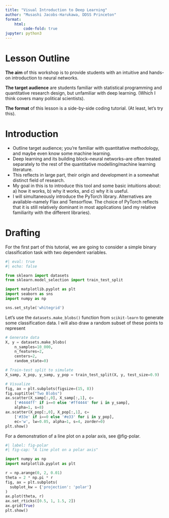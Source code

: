 ```yaml
---
title: "Visual Introduction to Deep Learning"
author: "Musashi Jacobs-Harukawa, DDSS Princeton"
format:
    html:
        code-fold: true
jupyter: python3
---
```


# Lesson Outline

**The aim** of this workshop is to provide students with an intuitive and hands-on introduction to neural networks.

**The target audience** are students familiar with statistical programming and quantitative research design, but unfamiliar with deep learning. (Which I think covers many political scientists).

**The format** of this lesson is a side-by-side coding tutorial. (At least, let's try this).


# Introduction

::: .notes
- Outline target audience; you're familiar with quantitative methodology, and maybe even know some machine learning.
- Deep learning and its building block--neural networks--are often treated separately to the rest of the quantitative modelling/machine learning literature.
- This reflects in large part, their origin and development in a somewhat distinct field of research.
- My goal in this is to introduce this tool and some basic intuitions about: a) how it works, b) why it works, and c) why it is useful.
- I will simultaneously introduce the PyTorch library. Alternatives are available--namely Flax and Tensorflow. The choice of PyTorch reflects that it is still relatively dominant in most applications (and my relative familiarity with the different libraries).
:::


# Drafting

For the first part of this tutorial, we are going to consider a simple binary classification task with two dependent variables.

```python
#| eval: true
#| echo: false

from sklearn import datasets
from sklearn.model_selection import train_test_split

import matplotlib.pyplot as plt
import seaborn as sns
import numpy as np

sns.set_style('whitegrid')
```

Let's use the `datasets.make_blobs()` function from `scikit-learn` to generate some classification data. I will also draw a random subset of these points to represent 


```python
# Generate data
X, y = datasets.make_blobs(
    n_samples=10_000,
    n_features=2,
    centers=2,
    random_state=0)

# Train-test split to simulate 
X_samp, X_pop, y_samp, y_pop = train_test_split(X, y, test_size=0.9)

```

```python
# Visualize
fig, ax = plt.subplots(figsize=(15, 8))
fig.suptitle("Two Blobs")
ax.scatter(X_samp[:,0], X_samp[:,1], c=
    ['#4444ff' if i==0 else '#ff4444' for i in y_samp],
    alpha=1, s=8)
ax.scatter(X_pop[:,0], X_pop[:,1], c=
    ['#33e' if i==0 else '#e33' for i in y_pop],
    ec='w', lw=0.05, alpha=1, s=4, zorder=0)
plt.show()
```




For a demonstration of a line plot on a polar axis, see @fig-polar.

```python
#| label: fig-polar
#| fig-cap: "A line plot on a polar axis"

import numpy as np
import matplotlib.pyplot as plt

r = np.arange(0, 2, 0.01)
theta = 2 * np.pi * r
fig, ax = plt.subplots(
  subplot_kw = {'projection': 'polar'} 
)
ax.plot(theta, r)
ax.set_rticks([0.5, 1, 1.5, 2])
ax.grid(True)
plt.show()
```